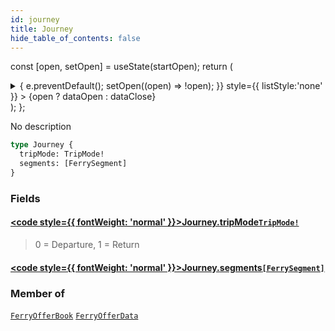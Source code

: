 ```yaml
---
id: journey
title: Journey
hide_table_of_contents: false
---
```






const [open, setOpen] = useState(startOpen);
return (
<details {...(open ? { open: true } : {})} className="details" style={{ border:'none', boxShadow:'none', background:'var(--ifm-background-color)' }}>
<summary
onClick={(e) => {
e.preventDefault();
setOpen((open) => !open);
}}
style={{ listStyle:'none' }} >
{open ? dataOpen : dataClose}
</summary>
{open && children}
</details>
);
};

No description

```graphql
type Journey {
  tripMode: TripMode!
  segments: [FerrySegment]
}
```

### Fields

#### [<code style={{ fontWeight: 'normal' }}>Journey.<b>tripMode</b></code>](#)<Bullet />[`TripMode!`](/api/enums/trip-mode) <Badge class="badge badge--secondary" text="non-null"/> <Badge class="badge badge--secondary" text="enum"/>

> 0 = Departure, 1 = Return

#### [<code style={{ fontWeight: 'normal' }}>Journey.<b>segments</b></code>](#)<Bullet />[`[FerrySegment]`](/api/objects/ferry-segment) <Badge class="badge badge--secondary" text="list"/> <Badge class="badge badge--secondary" text="object"/>

>

### Member of

[`FerryOfferBook`](/api/objects/ferry-offer-book) <Badge class="badge badge--secondary" text="object"/><Bullet />[`FerryOfferData`](/api/objects/ferry-offer-data) <Badge class="badge badge--secondary" text="object"/>
